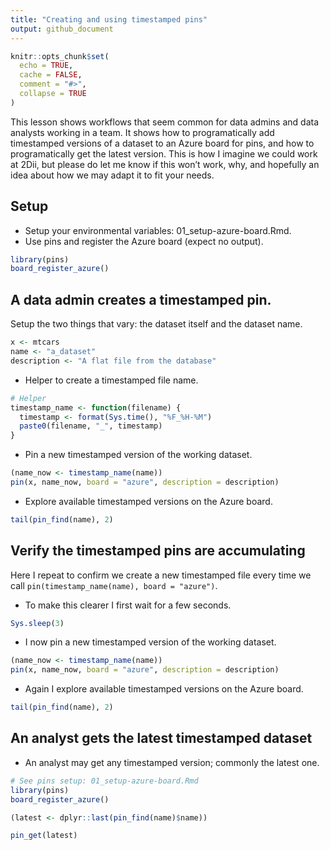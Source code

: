 ```yaml
---
title: "Creating and using timestamped pins"
output: github_document
---
```


```r
knitr::opts_chunk$set(
  echo = TRUE,
  cache = FALSE,
  comment = "#>",
  collapse = TRUE
)
```

This lesson shows workflows that seem common for data admins and data analysts working in a team. It shows how to programatically add timestamped versions of a dataset to an Azure board for pins, and how to programatically get the latest version. This is how I imagine we could work at 2Dii, but please do let me know if this won't work, why, and hopefully an idea about how we may adapt it to fit your needs.

## Setup

* Setup your environmental variables: 01_setup-azure-board.Rmd.
* Use pins and register the Azure board (expect no output).

```r
library(pins)
board_register_azure()
```

## A data admin creates a timestamped pin.

Setup the two things that vary: the dataset itself and the dataset name.

```r
x <- mtcars
name <- "a_dataset"
description <- "A flat file from the database"
```

* Helper to create a timestamped file name.

```r
# Helper
timestamp_name <- function(filename) {
  timestamp <- format(Sys.time(), "%F_%H-%M")
  paste0(filename, "_", timestamp)
}
```

* Pin a new timestamped version of the working dataset.

```r
(name_now <- timestamp_name(name))
pin(x, name_now, board = "azure", description = description)
```

* Explore available timestamped versions on the Azure board.

```r
tail(pin_find(name), 2)
```

## Verify the timestamped pins are accumulating 

Here I repeat to confirm we create a new timestamped file every time we call `pin(timestamp_name(name), board = "azure")`.

* To make this clearer I first wait for a few seconds.

```r
Sys.sleep(3)
```
* I now pin a new timestamped version of the working dataset.

```r
(name_now <- timestamp_name(name))
pin(x, name_now, board = "azure", description = description)
```

* Again I explore available timestamped versions on the Azure board.

```r
tail(pin_find(name), 2)
```

## An analyst gets the latest timestamped dataset

* An analyst may get any timestamped version; commonly the latest one.

```r
# See pins setup: 01_setup-azure-board.Rmd
library(pins)
board_register_azure()

(latest <- dplyr::last(pin_find(name)$name))

pin_get(latest)
```

